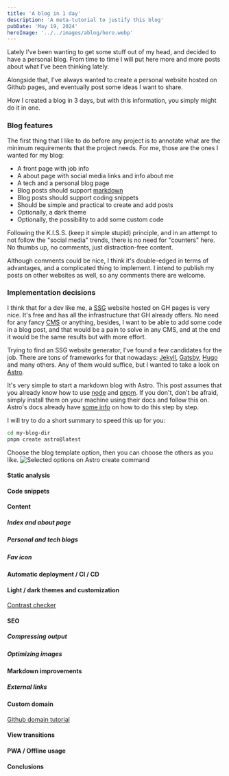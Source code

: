```yaml
---
title: 'A blog in 1 day'
description: 'A meta-tutorial to justify this blog'
pubDate: 'May 19, 2024'
heroImage: '../../images/ablog/hero.webp'
---
```


Lately I've been wanting to get some stuff out of my head, and decided to have a personal
blog. From time to time I will put here more and more posts about what I've been thinking
lately.

Alongside that, I've always wanted to create a personal website hosted on Github pages,
and eventually post some ideas I want to share.

How I created a blog in 3 days, but with this information, you simply might do it in one.

### Blog features

The first thing that I like to do before any project is to annotate what are the minimum
requirements that the project needs. For me, those are the ones I wanted for my blog:
- A front page with job info
- A about page with social media links and info about me
- A tech and a personal blog page
- Blog posts should support [markdown](https://en.wikipedia.org/wiki/Markdown)
- Blog posts should support coding snippets
- Should be simple and practical to create and add posts
- Optionally, a dark theme
- Optionally, the possibility to add some custom code

Following the K.I.S.S. (keep it simple stupid) principle, and in an attempt to not follow
the "social media" trends, there is no need for "counters" here. No thumbs up, no comments,
just distraction-free content.

Although comments could be nice, I think it's double-edged in terms of advantages, and a
complicated thing to implement. I intend to publish my posts on other websites as well,
so any comments there are welcome.

### Implementation decisions

I think that for a dev like me, a [SSG](https://en.wikipedia.org/wiki/Static_site_generator)
website hosted on GH pages is very nice. It's free and has all the infrastructure that GH
already offers. No need for any fancy [CMS](https://en.wikipedia.org/wiki/Content_management_system)
or anything, besides, I want to be able to add some code in a blog post, and that would be
a pain to solve in any CMS, and at the end it would be the same results but with more
effort.

Trying to find an SSG website generator, I've found a few candidates for the job. There are tons
of frameworks for that nowadays: [Jekyll](https://jekyllrb.com/), [Gatsby](https://gatsbyjs.com),
[Hugo](https://gohugo.io/) and many others. Any of them would suffice, but I wanted to take
a look on [Astro](https://astro.build).

It's very simple to start a markdown blog with Astro. This post assumes that you already know
how to use [node](https://nodejs.org/en) and [pnpm](https://pnpm.io/). If you don't, don't be
afraid, simply install them on your machine using their docs and follow this on. Astro's docs
already have [some info](https://docs.astro.build/en/tutorial/0-introduction/) on how to do
this step by step.

I will try to do a short summary to speed this up for you:

```sh
cd my-blog-dir
pnpm create astro@latest
```

Choose the blog template option, then you can choose the others as you like.
![Selected options on Astro create command](../../images/ablog/astro_create.png)

#### Static analysis

#### Code snippets

#### Content

##### Index and about page

##### Personal and tech blogs

##### Fav icon

#### Automatic deployment / CI / CD

#### Light / dark themes and customization

[Contrast checker](https://coolors.co/contrast-checker/84bae6-000000)

#### SEO

##### Compressing output

##### Optimizing images

#### Markdown improvements
##### External links

#### Custom domain

[Github domain tutorial](https://docs.github.com/en/pages/configuring-a-custom-domain-for-your-github-pages-site/managing-a-custom-domain-for-your-github-pages-site)

#### View transitions

#### PWA / Offline usage

#### Conclusions